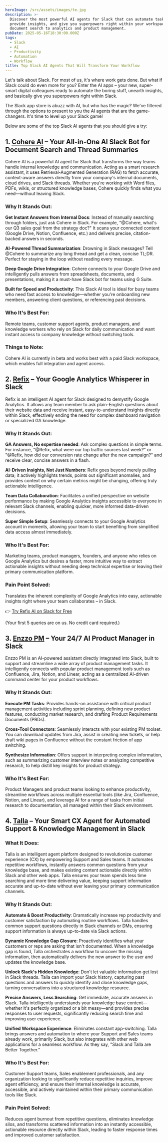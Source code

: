 ```yaml
---
heroImage: /src/assets/images/te.jpg
description: >-
  Discover the most powerful AI agents for Slack that can automate tasks,
  provide insights, and give you superpowers right within your workspace. From
  document search to analytics and product management.
pubDate: 2025-05-16T18:30:00.000Z
tags:
  - Slack
  - AI
  - Productivity
  - Automation
  - Workflow
title: Top Slack AI Agents That Will Transform Your Workflow
---
```


Let's talk about Slack. For most of us, it's where work gets done. But what if Slack could do even more for you? Enter the AI apps – your new, super-smart digital colleagues ready to automate the boring stuff, unearth insights, and basically give you superpowers right within Slack.

The Slack app store is abuzz with AI, but who has the magic? We've filtered through the options to present to you the AI agents that are the game-changers. It's time to level up your Slack game!

Below are some of the top Slack AI agents that you should give a try:

## 1. [Cohere AI](https://slack.com/marketplace/A056U9XEQ1W) – Your All-in-One AI Slack Bot for Document Search and Thread Summaries

Cohere AI is a powerful AI agent for Slack that transforms the way teams handle internal knowledge and communication. Acting as a smart research assistant, it uses Retrieval-Augmented Generation (RAG) to fetch accurate, context-aware answers directly from your company's internal documents, cloud drives, and Slack threads. Whether you're working with Word files, PDFs, wikis, or structured knowledge bases, Cohere quickly finds what you need—without leaving Slack.

### Why It Stands Out:

**Get Instant Answers from Internal Docs**: Instead of manually searching through folders, just ask Cohere in Slack. For example, "@Cohere, what's our Q3 sales goal from the strategy doc?" It scans your connected content (Google Drive, Notion, Confluence, etc.) and delivers precise, citation-backed answers in seconds.

**AI-Powered Thread Summarization**: Drowning in Slack messages? Tell @Cohere to summarize any long thread and get a clean, concise TL;DR. Perfect for staying in the loop without reading every message.

**Deep Google Drive Integration**: Cohere connects to your Google Drive and intelligently pulls answers from spreadsheets, documents, and presentations, making it a must-have Slack bot for teams using G Suite.

**Built for Speed and Productivity**: This Slack AI tool is ideal for busy teams who need fast access to knowledge—whether you're onboarding new members, answering client questions, or referencing past decisions.

### Who It's Best For:

Remote teams, customer support agents, product managers, and knowledge workers who rely on Slack for daily communication and want instant access to company knowledge without switching tools.

### Things to Note:

Cohere AI is currently in beta and works best with a paid Slack workspace, which enables full integration and agent access.

## 2. [Refix](/chat-with-google-analytics) – Your Google Analytics Whisperer in Slack

Refix is an intelligent AI agent for Slack designed to demystify Google Analytics. It allows any team member to ask plain-English questions about their website data and receive instant, easy-to-understand insights directly within Slack, effectively ending the need for complex dashboard navigation or specialized GA knowledge.

### Why It Stands Out:

**GA Answers, No expertise needed**: Ask complex questions in simple terms. For instance, "@Refix, what were our top traffic sources last week?" or "@Refix, how did our conversion rate change after the new campaign?" and receive clear, concise answers in a flash.

**AI-Driven Insights, Not Just Numbers**: Refix goes beyond merely pulling data; it actively highlights trends, points out significant anomalies, and provides context on why certain metrics might be changing, offering truly actionable intelligence.

**Team Data Collaboration**: Facilitates a unified perspective on website performance by making Google Analytics insights accessible to everyone in relevant Slack channels, enabling quicker, more informed data-driven decisions.

**Super Simple Setup**: Seamlessly connects to your Google Analytics account in moments, allowing your team to start benefiting from simplified data access almost immediately.

### Who It's Best For:

Marketing teams, product managers, founders, and anyone who relies on Google Analytics but desires a faster, more intuitive way to extract actionable insights without needing deep technical expertise or leaving their primary communication platform.

### Pain Point Solved:

Translates the inherent complexity of Google Analytics into easy, actionable insights right where your team collaborates – in Slack.

👉 [Try Refix AI on Slack for Free](/chat-with-google-analytics)

(Your first 5 queries are on us. No credit card required.)

## 3. [Enzzo PM](https://slack.com/marketplace/A08A9T9DD2A-enzzo-pm) – Your 24/7 AI Product Manager in Slack

Enzzo PM is an AI-powered assistant directly integrated into Slack, built to support and streamline a wide array of product management tasks. It intelligently connects with popular product management tools such as Confluence, Jira, Notion, and Linear, acting as a centralized AI-driven command center for your product workflows.

### Why It Stands Out:

**Execute PM Tasks**: Provides hands-on assistance with critical product management activities including sprint planning, defining new product features, conducting market research, and drafting Product Requirements Documents (PRDs).

**Cross-Tool Connectors**: Seamlessly interacts with your existing PM toolset. You can download updates from Jira, assist in creating new tickets, or help draft wiki pages in Confluence without the constant friction of app switching.

**Synthesize Information**: Offers support in interpreting complex information, such as summarizing customer interview notes or analyzing competitive research, to help distill key insights for product strategy.

### Who It's Best For:

Product Managers and product teams looking to enhance productivity, streamline workflows across multiple essential tools (like Jira, Confluence, Notion, and Linear), and leverage AI for a range of tasks from initial research to documentation, all managed within their Slack environment.

## 4. [Talla](https://slack.com/marketplace/A0P3RDP0R-talla) – Your Smart CX Agent for Automated Support & Knowledge Management in Slack

### What It Does:

Talla is an intelligent agent platform designed to revolutionize customer experience (CX) by empowering Support and Sales teams. It automates repetitive workflows, instantly answers common questions from your knowledge base, and makes existing content actionable directly within Slack and other web apps. Talla ensures your team spends less time searching and more time delivering value, keeping support information accurate and up-to-date without ever leaving your primary communication channels.

### Why It Stands Out:

**Automate & Boost Productivity**: Dramatically increase rep productivity and customer satisfaction by automating routine workflows. Talla handles common support questions directly in Slack channels or DMs, ensuring support information is always up-to-date via Slack actions.

**Dynamic Knowledge Gap Closure**: Proactively identifies what your customers or reps are asking that isn't documented. When a knowledge gap is found, Talla orchestrates a workflow to uncover the missing information, then automatically delivers the new answer to the user and updates the knowledge base.

**Unlock Slack's Hidden Knowledge**: Don't let valuable information get lost in Slack threads. Talla can import your Slack history, capturing past questions and answers to quickly identify and close knowledge gaps, turning conversations into a structured knowledge resource.

**Precise Answers, Less Searching**: Get immediate, accurate answers in Slack. Talla intelligently understands your knowledge base content—whether it's perfectly organized or a bit messy—and provides precise responses to user requests, significantly reducing search time and improving user experience.

**Unified Workspace Experience**: Eliminates constant app-switching. Talla brings answers and automation to where your Support and Sales teams already work, primarily Slack, but also integrates with other web applications for a seamless workflow. As they say, "Slack and Talla are Better Together."

### Who It's Best For:

Customer Support teams, Sales enablement professionals, and any organization looking to significantly reduce repetitive inquiries, improve agent efficiency, and ensure their internal knowledge is accurate, accessible, and actively maintained within their primary communication tools like Slack.

### Pain Point Solved:

Reduces agent burnout from repetitive questions, eliminates knowledge silos, and transforms scattered information into an instantly accessible, actionable resource directly within Slack, leading to faster response times and improved customer satisfaction.
